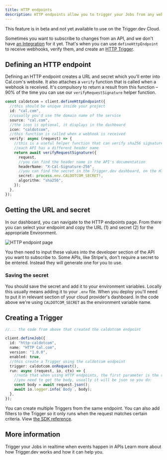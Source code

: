 ```yaml
---
title: HTTP endpoints
description: HTTP endpoints allow you to trigger your Jobs from any webhooks.
---
```


<Warning>This feature is in beta and not yet available to use on the Trigger.dev Cloud.</Warning>

Sometimes you want to subscribe to changes from an API, and we don't have [an Integration](/integrations/introduction) for it yet. That's when you can use `defineHttpEndpoint` to receive webhooks, verify them, and create an [HTTP Trigger](/documentation/concepts/triggers/http).

## Defining an HTTP endpoint

Defining an HTTP endpoint creates a URL and secret which you'll enter into Cal.com's website. It also attaches a `verify` function that is called when a webhook is received. It's compulsory to return a result from this function – 90% of the time you can use our `verifyRequestSignature` helper function.

```ts
const caldotcom = client.defineHttpEndpoint({
  //this should be unique inside your project
  id: "cal.com",
  //usually you'd use the domain name of the service
  source: "cal.com",
  //the icon is optional, it displays in the dashboard
  icon: "caldotcom",
  //this function is called when a webhook is received
  verify: async (request) => {
    //this is a useful helper function that can verify sha256 signatures
    //each API has a different header name
    return await verifyRequestSignature({
      request,
      //you can find the header name in the API's documentation
      headerName: "X-Cal-Signature-256",
      //you can find the secret in the Trigger.dev dashboard, on the HTTP endpoint page
      secret: process.env.CALDOTCOM_SECRET!,
      algorithm: "sha256",
    });
  },
});
```

## Getting the URL and secret

In our dashboard, you can navigate to the HTTP endpoints page. From there you can select your endpoint and copy the URL (1) and secret (2) for the appropriate Environment.

![HTTP endpoint page](/images/http-endpoint.png)

You then need to input these values into the developer section of the API you want to subscribe to. Some APIs, like Stripe's, don't require a secret to be entered. Instead they will generate one for you to use.

### Saving the secret

You should save the secret and add it to your environment variables. Locally this usually means adding it to your `.env` file. When you deploy you'll need to put it in relevant section of your cloud provider's dashboard. In the code above we're using `CALDOTCOM_SECRET` as the environment variable name.

## Creating a Trigger

```ts
//... the code from above that created the caldotcom endpoint

client.defineJob({
  id: "http-caldotcom",
  name: "HTTP Cal.com",
  version: "1.0.0",
  enabled: true,
  //this create a Trigger using the caldotcom endpoint
  trigger: caldotcom.onRequest(),
  run: async (request, io, ctx) => {
    //note that when using HTTP endpoints, the first parameter is the request
    //you need to get the body, usually it will be json so you do:
    const body = await request.json();
    await io.logger.info(`Body`, body);
  },
});
```

You can create multiple Triggers from the same endpoint. You can also add filters to the Trigger so it only runs when the request matches certain criteria. View [the SDK reference](/sdk/).

## More information

<CardGroup cols={2}>
  <Card title="HTTP Trigger" icon="webhook" href="/documentation/concepts/triggers/http">
    Trigger your Jobs in realtime when events happen in APIs
  </Card>
  <Card
    title="What is Trigger.dev"
    icon="wand-magic-sparkles"
    href="/documentation/concepts/what-is-triggerdotdev"
  >
    Learn more about how Trigger.dev works and how it can help you.
  </Card>
</CardGroup>
